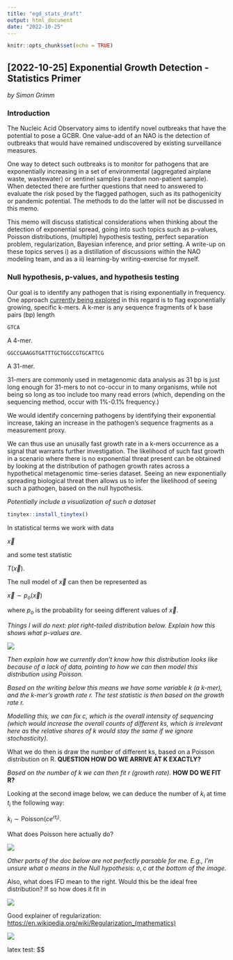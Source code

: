 ```yaml
---
title: "egd_stats_draft"
output: html_document
date: "2022-10-25"
---
```


```r
knitr::opts_chunk$set(echo = TRUE)
```

## [2022-10-25] Exponential Growth Detection - Statistics Primer

*by Simon Grimm*

### Introduction

The Nucleic Acid Observatory aims to identify novel outbreaks that have the potential to pose a GCBR. One value-add of an NAO is the detection of outbreaks that would have remained undiscovered by existing surveillance measures.

One way to detect such outbreaks is to monitor for pathogens that are exponentially increasing in a set of environmental (aggregated airplane waste, wastewater) or sentinel samples (random non-patient sample). When detected there are further questions that need to answered to evaluate the risk posed by the flagged pathogen, such as its pathogenicity or pandemic potential. The methods to do the latter will not be discussed in this memo.

This memo will discuss statistical considerations when thinking about the detection of exponential spread, going into such topics such as p-values, Poisson distributions, (multiple) hypothesis testing, perfect separation problem, regularization, Bayesian inference, and prior setting. A write-up on these topics serves i) as a distillation of discussions within the NAO modeling team, and as a ii) learning-by writing-exercise for myself.

### Null hypothesis, p-values, and hypothesis testing

Our goal is to identify any pathogen that is rising exponentially in frequency. One approach [currently being explored](https://docs.google.com/document/d/1bVS0iuYX18Kcw81zpEnTTs6H0QN2mmuKpBJjmeFuC7g/edit#) in this regard is to flag exponentially growing, specific k-mers. A k-mer is any sequence fragments of k base pairs (bp) length

`GTCA`

A 4-mer.

`GGCCGAAGGTGATTTGCTGGCCGTGCATTCG`

A 31-mer.

31-mers are commonly used in metagenomic data analysis as 31 bp is just long enough for 31-mers to not co-occur in to many organisms, while not being so long as too include too many read errors (which, depending on the sequencing method, occur with 1%-0.1% frequency.)

We would identify concerning pathogens by identifying their exponential increase, taking an increase in the pathogen's sequence fragments as a measurement proxy.

We can thus use an unusally fast growth rate in a k-mers occurrence as a signal that warrants further investigation. The likelihood of such fast growth in a scenario where there is no exponential threat present can be obtained by looking at the distribution of pathogen growth rates across a hypothetical metagenomic time-series dataset. Seeing an new exponentially spreading biological threat then allows us to infer the likelihood of seeing such a pathogen, based on the null hypothesis.

*Potentially include a visualization of such a dataset*

```r
tinytex::install_tinytex()
```

In statistical terms we work with data

$\vec{x}$

and some test statistic

$T(\vec{x})$.

The null model of $\vec{x}$ can then be represented as

$\vec{x} \sim p_o(\vec{x})$

where $p_o$ is the probability for seeing different values of $\vec{x}$.

*Things I will do next: plot right-tailed distribution below. Explain how this shows what p-values are.*

![](images/IMG_20221020_123443517.jpg)

*Then explain how we currently don't know how* *this distribution looks like because of a lack of data, pointing to how we can then model this distribution using Poisson.*

*Based on the writing below this means we have some variable k (a k-mer), and the k-mer's growth rate r. The test statistic is then based on the growth rate r.*

*Modelling this, we can fix c, which is the overall intensity of sequencing (which would increase the overall counts of different ks, which is irrelevant here as the relative shares of k would stay the same if we ignore stochasticity).*

What we do then is draw the number of different ks, based on a Poisson distribution on R. **QUESTION HOW DO WE ARRIVE AT K EXACTLY?**

*Based on the number of k we can then fit r (growth rate).* **HOW DO WE FIT R?**

Looking at the second image below, we can deduce the number of $k_i$ at time $t_i$ the following way:

$k_i \sim \text{Poisson}(ce^{rt_i)}.$

What does Poisson here actually do?

![](images/paste-7A0AB7A1.png)

*Other parts of the doc below are not perfectly parsable for me. E.g., I'm unsure what* $o$ *means in the Null hypothesis:* $o,c$ *at the bottom of the image.*

Also, what does IFD mean to the right. Would this be the ideal free distribution? If so how does it fit in

![](images/IMG_20221020_123436688.jpg)

Good explainer of regularization:\
[https://en.wikipedia.org/wiki/Regularization\_(mathematics)](https://en.wikipedia.org/wiki/Regularization_(mathematics))

![](images/IMG_20221020_123425707.jpg)

latex test: \$\$
